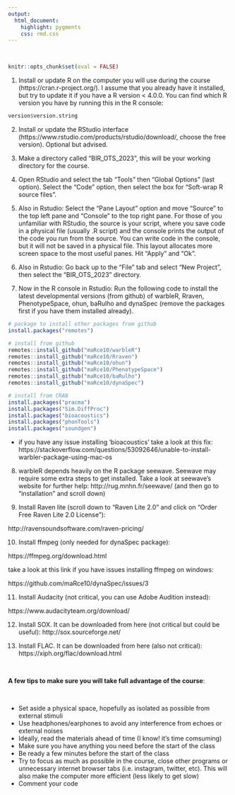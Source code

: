 ```yaml
---
output:
  html_document:
    highlight: pygments    
    css: rmd.css
---
```



&nbsp; 

```r

knitr::opts_chunk$set(eval = FALSE)

```

1) Install or update R on the computer you will use during the course (https://cran.r-project.org/). I assume that you already have it installed, but try to update it if you have a R version < 4.0.0. You can find which R version you have by running this in the R console:

```r

version$version.string

```

2) Install or update the RStudio interface (https://www.rstudio.com/products/rstudio/download/, choose the free version). Optional but advised.

3) Make a directory called "BIR_OTS_2023", this will be your working directory for the course.

4) Open RStudio and select the tab "Tools" then "Global Options" (last option). Select the "Code" option, then select the box for "Soft-wrap R source files".

5) Also in Rstudio: Select the "Pane Layout" option and move "Source" to the top left pane and "Console" to the top right pane. For those of you unfamiliar with RStudio, the source is your script, where you save code in a physical file (usually .R script) and the console prints the output of the code you run from the source. You can write code in the console, but it will not be saved in a physical file. This layout allocates more screen space to the most useful panes. Hit "Apply" and "Ok".

6) Also in Rstudio: Go back up to the "File" tab and select "New Project", then select the "BIR_OTS_2023" directory.

7) Now in the R console in Rstudio: Run the following code to install the latest developmental versions (from github) of warbleR, Rraven, PhenotypeSpace, ohun, baRulho and dynaSpec (remove the packages first if you have them installed already).

```r

# package to install other packages from github
install.packages("remotes") 

# install from github
remotes::install_github("maRce10/warbleR")
remotes::install_github("maRce10/Rraven")
remotes::install_github("maRce10/ohun")
remotes::install_github("maRce10/PhenotypeSpace")
remotes::install_github("maRce10/baRulho")
remotes::install_github("maRce10/dynaSpec")

# install from CRAN
install.packages("pracma")
install.packages("Sim.DiffProc")
install.packages("bioacoustics")
install.packages("phonTools")
install.packages("soundgen")

```


 * if you have any issue installing 'bioacoustics' take a look at this fix: https://stackoverflow.com/questions/53092646/unable-to-install-warbler-package-using-mac-os


8) warbleR depends heavily on the R package seewave. Seewave may require some extra steps to get installed. Take a look at seewave's website for further help:
http://rug.mnhn.fr/seewave/ (and then go to "installation" and scroll down)


9) Install Raven lite (scroll down to "Raven Lite 2.0" and click on "Order Free Raven Lite 2.0 License"):

http://ravensoundsoftware.com/raven-pricing/


10) Install ffmpeg (only needed for dynaSpec package):

https://ffmpeg.org/download.html

take a look at this link if you have issues installing ffmpeg on windows:

https://github.com/maRce10/dynaSpec/issues/3


11) Install Audacity (not critical, you can use Adobe Audition instead):

https://www.audacityteam.org/download/


12) Install SOX. It can be downloaded from here (not critical but could be useful):
http://sox.sourceforge.net/

13) Install FLAC. It can be downloaded from here (also not critical): https://xiph.org/flac/download.html

&nbsp; 

<div class="alert alert-warning">


**A few tips to make sure you will take full advantage of the course**:

&nbsp; 

  - Set aside a physical space, hopefully as isolated as possible from external stimuli
  - Use headphones/earphones to avoid any interference from echoes or external noises
  - Ideally, read the materials ahead of time (I know! it's time comsuming)
  - Make sure you have anything you need before the start of the class
  - Be ready a few minutes before the start of the class
  - Try to focus as much as possible in the course, close other programs or unnecessary internet browser tabs (i.e. instagram, twitter, etc). This will also make the computer more efficient (less likely to get slow)
  - Comment your code

</div>
